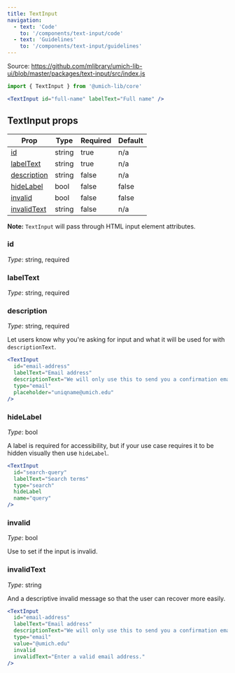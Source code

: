 ```yaml
---
title: TextInput
navigation:
  - text: 'Code'
    to: '/components/text-input/code'
  - text: 'Guidelines'
    to: '/components/text-input/guidelines'
---
```



Source: https://github.com/mlibrary/umich-lib-ui/blob/master/packages/text-input/src/index.js

```js
import { TextInput } from '@umich-lib/core'
```

```jsx live
<TextInput id="full-name" labelText="Full name" />
```

## TextInput props

|Prop|Type|Required|Default|
|----|----|--------|-------|
|[id](#id)|string|true|n/a|
|[labelText](#labeltext)|string|true|n/a|
|[description](#description)|string|false|n/a|
|[hideLabel](#hidelabel)|bool|false|false|
|[invalid](#invalid)|bool|false|false|
|[invalidText](#invalidtext)|string|false|n/a|

**Note:** `TextInput` will pass through HTML input element attributes.

### id

*Type*: string, required

### labelText

*Type*: string, required

### description

*Type*: string, required

Let users know why you're asking for input and what it will be used for with `descriptionText`.

```jsx live
<TextInput
  id="email-address"
  labelText="Email address"
  descriptionText="We will only use this to send you a confirmation email."
  type="email"
  placeholder="uniqname@umich.edu"
/>
```

### hideLabel

*Type*: bool

A label is required for accessibility, but if your use case requires it to be hidden visually then use `hideLabel`.

```jsx live
<TextInput
  id="search-query"
  labelText="Search terms"
  type="search"
  hideLabel
  name="query"
/>
```

### invalid

*Type*: bool

Use to set if the input is invalid.

### invalidText

*Type*: string

And a descriptive invalid message so that the user can recover more easily.

```jsx live
<TextInput
  id="email-address"
  labelText="Email address"
  descriptionText="We will only use this to send you a confirmation email."
  type="email"
  value="@umich.edu"
  invalid
  invalidText="Enter a valid email address."
/>
```
